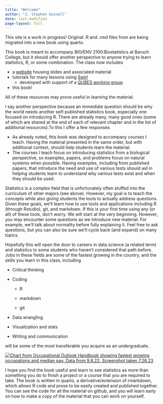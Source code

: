 ```yaml
---
title: "Welcome"
author: "J. Stephen Gosnell"
date: last-modified
page-layout: full
---
```


This site is a work in progress! Original .R and .rmd files from are being
migrated into a new book using quarto.

This book is meant to accompany BIO/ENV 2100:Biostatistics at Baruch College,
but it should offer another perspective to anyone trying to learn statistics, R,
or some combination. The class now includes

-   a [website](https://sites.google.com/view/biostats/home){target="_blank"}
    housing slides and associated material
-   tutorials for many lessons using
    [Swirl](https://swirlstats.com/){target="_blank"}
    -   developed with support of a [QUBES working
        group](https://qubeshub.org/community/groups/teaching_r_fmn){target="_blank"}
-   this book!

All of these resources may prove useful in learning the material.

I say another perspective because an immediate question should be why the world
needs another self-published statistics book, especially one focused on
introducing R. There are already many, many good ones (some of which are shared
at the end of each of relevant chapter and in the list of additional
resources).To this I offer a few responses

-   As already noted, this book was designed to accompany courses I teach.
    Having the material presented in the same order, but with additional
    context, should help students learn the material.
-   The courses I teach focus on introducing statistics from a biological
    perspective, so examples, papers, and problems focus on natural systems when
    possible. Having examples, including from published papers, that introduce
    the need and use of various tests should aid in helping students learn to
    understand why various tests exist and when they should be used.

Statistics is a complex field that is unfortunately often stuffed into the
curriculum of other majors (see above). However, my goal is to teach the
concepts while also giving students the tools to actually address questions.
Given these goals, we'll learn how to use tools and applications including R
(through Rstudio), git, and markdown. If this is your first time using any (or
all) of these tools, don't worry. We will start at the very beginning. However,
you may encounter some questions as we introduce new material. For example,
we'll talk about normality before fully explaining it. Feel free to ask
questions, but you can also be sure we'll cycle back (and expand) on many
topics.

Hopefully this will open the door to careers in data science (a related term)
and statistics to some students who haven't considered that path before. Jobs in
these fields are some of the fastest growing in the country, and the skills you
learn in this class, including

-   Critical thinking

-   Coding

    -   R

    -   markdown

    -   git

-   Data wrangling

-   Visualization and stats

-   Writing and communication

will be some of the most transferable you acquire as an undergraduate.

[![Chart from Occupational Outlook Handbook showing fastest growing occupations
and median pay. Data from 9.8.22. Screenshot taken
7.26.23](images/bls.govoohfastest-growing.htm.9.8.22.png){fig-alt="Chart from Occupational Outlook Handbook showing fastest growing occupations and median pay. Data from 9.8.22. Screenshot taken 7.26.23"}](https://www.bls.gov/ooh/fastest-growing.htm#)

I hope you find the book useful and learn to see statistics as more than
something you do to finish a project or a course that you are required to take.
The book is written in quarto, a derivative/extension of rmarkdown, which allows
R code and prose to be easily created and published together. You can see the
code for all the material on github, and you will learn early on how to make a
copy of the material that you can work on yourself.
